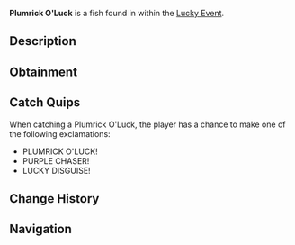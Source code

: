 {{FishInfobox
|image          = Plumrick O'Luck.png
|rarity         = Limited
|sea            = First Sea
|location       = [[Lucky Event]]
|sublocation    = 
|sources        = Fishing Rod
|radar_location = 
|prog_speed     = -55
|xp             = 1900
|weather        = Rain
|time           = 
|season         = Spring
|bait           = Lucky
|base_weight    = 300
|base_value     = 5000
|weight_range   = 180
|base_chance    = 4
|base_resil     = 20
}}
'''Plumrick O'Luck''' is a {{Rarity|Limited}} fish found in within the [[Lucky Event]].

== Description ==
{{Description|A hefty purple fish with stylish shades, it glides through pools where St. Patrick's luck runs deep!|Bestiary Entry}}

== Obtainment ==
{{Description|Appears randomly in Lucky Event pools, lured by a rainbow glow.|Bestiary Hint}}
{{Fish Availability|
Lucky Event/Plumrick O'Luck
|top_rods      = 
Leviathan's Fang Rod\20687.11\53625.95;
Free Spirit Rod\18037.31\51306.27;
Trident Rod\17033.3\48450.38;
Ethereal Prism Rod\16702.87\36246.95;
Seraphic Rod\16299.13\36576.75;
Resourceful Rod\12725.16\28261.82;
Destiny Rod\13071.69\27601.49;
Heaven's Rod\12104.96\29305.84;
No-Life Rod\16142.98\38667.18;
Lucky Rod\8737.71\20957.98;
Brick Built Rod\9089.55\23962.13;
Fungal Rod\10342.62\28486.75;
Challenger's Rod\15068.78\36214.25;
Rod Of The Forgotten Fang\15026.65\34930.09;
Rod Of The Depths\13192.49\30079.27;
Rod Of The Exalted One\13058.74\29550.09;
Zeus Rod\12892.08\30831.47;
Verdant Shear Rod\12636.58\30266.45;
Blazebringer Rod\12360.44\29792.93;
Depthseeker Rod\11940.55\29980.93;
Avalanche Rod\10562.91\25939.12;
Volcanic Rod\10069.74\24340.63;
Steady Rod\3812.96\10016.72
|recommended   = Trident Rod
}}

== Catch Quips ==
When catching a Plumrick O'Luck, the player has a chance to make one of the following exclamations:
* PLUMRICK O'LUCK!
* PURPLE CHASER!
* LUCKY DISGUISE!

== Change History ==
{{Change History|{{subst:Current Version}}}}

== Navigation ==
{{Fish Navbox|Lucky Event}}